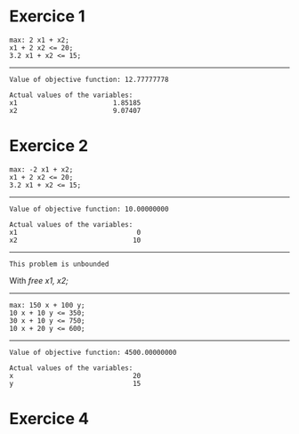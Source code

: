 # Exercice 1

```lp
max: 2 x1 + x2;
x1 + 2 x2 <= 20;
3.2 x1 + x2 <= 15;
```

-----------

```
Value of objective function: 12.77777778

Actual values of the variables:
x1                        1.85185
x2                        9.07407
```

# Exercice 2

```lp
max: -2 x1 + x2;
x1 + 2 x2 <= 20;
3.2 x1 + x2 <= 15;
```

---------

```
Value of objective function: 10.00000000

Actual values of the variables:
x1                              0
x2                             10
```

---------

`This problem is unbounded`

With *free x1, x2;*

---------

```lp
max: 150 x + 100 y;
10 x + 10 y <= 350;
30 x + 10 y <= 750;
10 x + 20 y <= 600;
```

---------

```
Value of objective function: 4500.00000000

Actual values of the variables:
x                              20
y                              15
```

# Exercice 4


